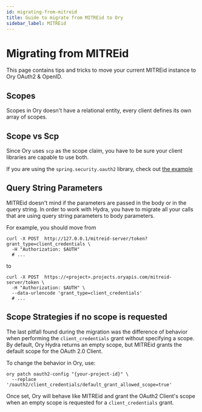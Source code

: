 ```yaml
---
id: migrating-from-mitreid
title: Guide to migrate from MITREid to Ory
sidebar_label: MITREid
---
```


# Migrating from MITREid

This page contains tips and tricks to move your current MITREid instance to Ory OAuth2 & OpenID.

## Scopes

Scopes in Ory doesn't have a relational entity, every client defines its own array of scopes.

## Scope vs Scp

Since Ory uses `scp` as the scope claim, you have to be sure your client libraries are capable to use both.

If you are using the `spring.security.oauth2` library, check out
[the example](https://dev.to/toojannarong/spring-security-with-jwt-the-easiest-way-2i43)

## Query String Parameters

MITREid doesn't mind if the parameters are passed in the body or in the query string. In order to work with Hydra, you have to
migrate all your calls that are using query string parameters to body parameters.

For example, you should move from

```shell
curl -X POST  http://127.0.0.1/mitreid-server/token?grant_type=client_credentials \
  -H "Authorization: $AUTH"
  # ...
```

to

```shell
curl -X POST  https://<project>.projects.oryapis.com/mitreid-server/token \
  -H "Authorization: $AUTH" \
  --data-urlencode 'grant_type=client_credentials'
  # ...
```

## Scope Strategies if no scope is requested

The last pitfall found during the migration was the difference of behavior when performing the `client_credentials` grant without
specifying a scope. By default, Ory Hydra returns an empty scope, but MITREid grants the default scope for the OAuth 2.0 Client.

To change the behavior in Ory, use:

```shell
ory patch oauth2-config "{your-project-id}" \
  --replace '/oauth2/client_credentials/default_grant_allowed_scope=true'
```

Once set, Ory will behave like MITREid and grant the OAuth2 Client's scope when an empty scope is requested for a
`client_credentials` grant.
